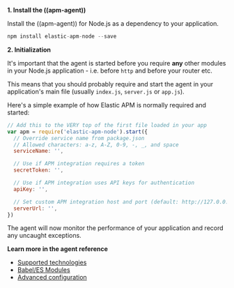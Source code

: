 
**1. Install the ((apm-agent))**

Install the ((apm-agent)) for Node.js as a dependency to your application.

```js
npm install elastic-apm-node --save
```

**2. Initialization**

It's important that the agent is started before you require **any** other modules in your Node.js application - i.e. before `http` and before your router etc.

This means that you should probably require and start the agent in your application's main file (usually `index.js`, `server.js` or `app.js`).

Here's a simple example of how Elastic APM is normally required and started:

```js
// Add this to the VERY top of the first file loaded in your app
var apm = require('elastic-apm-node').start({
  // Override service name from package.json
  // Allowed characters: a-z, A-Z, 0-9, -, _, and space
  serviceName: '',

  // Use if APM integration requires a token
  secretToken: '',

  // Use if APM integration uses API keys for authentication
  apiKey: '',

  // Set custom APM integration host and port (default: http://127.0.0.1:8200)
  serverUrl: '',
})
```

The agent will now monitor the performance of your application and record any uncaught exceptions.

**Learn more in the agent reference**

* [Supported technologies](((apm-node-ref-v))/supported-technologies.html)
* [Babel/ES Modules](((apm-node-ref-v))/advanced-setup.html)
* [Advanced configuration](((apm-node-ref-v))/configuring-the-agent.html)
